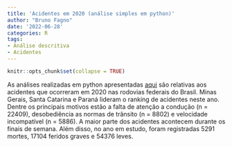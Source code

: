 ```yaml
---
title: 'Acidentes em 2020 (análise simples em python)'
author: "Bruno Fagno"
date: '2022-06-28'
categories: R
tags:
- Análise descritiva
- Acidentes
---
```


```r
knitr::opts_chunk$set(collapse = TRUE)
```

As análises realizadas em python apresentadas [aqui](https://notebooks.gesis.org/binder/jupyter/user/brunofagno-acidentes-a2xa1rtp/doc/tree/analise1.py) são relativas aos acidentes que ocorreram em 2020 nas rodovias federais do Brasil. Minas Gerais, Santa Catarina e Paraná lideram o ranking de acidentes neste ano. Dentre os principais motivos estão a falta de atenção a condução (n = 22409), desobediência as normas de trânsito (n = 8802) e velocidade incompatível (n = 5886). A maior parte dos acidentes acontecem durante os finais de semana. Além disso, no ano em estudo, foram registradas 5291 mortes, 17104 feridos graves e 54376 leves. 
